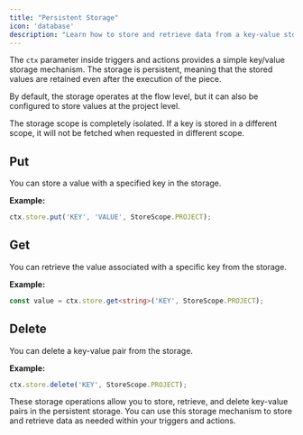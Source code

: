 ```yaml
---
title: "Persistent Storage"
icon: 'database'
description: "Learn how to store and retrieve data from a key-value store"
---
```


The `ctx` parameter inside triggers and actions provides a simple key/value storage mechanism. The storage is persistent, meaning that the stored values are retained even after the execution of the piece.

By default, the storage operates at the flow level, but it can also be configured to store values at the project level.

<Tip>
The storage scope is completely isolated. If a key is stored in a different scope, it will not be fetched when requested in different scope.
</Tip>

## Put

You can store a value with a specified key in the storage.

**Example:**

```typescript
ctx.store.put('KEY', 'VALUE', StoreScope.PROJECT);
```

## Get

You can retrieve the value associated with a specific key from the storage.

**Example:**

```typescript
const value = ctx.store.get<string>('KEY', StoreScope.PROJECT);
```

## Delete

You can delete a key-value pair from the storage.

**Example:**

```typescript
ctx.store.delete('KEY', StoreScope.PROJECT);
```

These storage operations allow you to store, retrieve, and delete key-value pairs in the persistent storage. You can use this storage mechanism to store and retrieve data as needed within your triggers and actions.